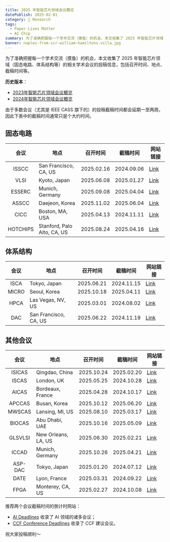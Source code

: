 ```yaml
---
title: 2025 年智能芯片领域会议概览
datePublish: 2025-02-01
category: 🌈 Research
tags:
  - Paper Lives Matter
  - AI Chip
summary: 为了准确把握每一个学术交流（摸鱼）的机会，本文收集了 2025 年智能芯片领域（固态电路、体系结构等）的相关学术会议的投稿信息，包括召开时间、地点、截稿时间等。
banner: naples-from-sir-william-hamiltons-villa.jpg
---
```


为了准确把握每一个学术交流（摸鱼）的机会，本文收集了 2025 年智能芯片领域（固态电路、体系结构等）的相关学术会议的投稿信息，包括召开时间、地点、截稿时间等。

**历史版本**：
- [2023年智能芯片领域会议概览](/post/asic-conf-ddl-2023)
- [2024年智能芯片领域会议概览](/post/asic-conf-ddl-2024)

由于多数会议（尤其是 IEEE CASS 旗下的）的投稿截稿时间都会延期一至两周，因此下表中的截稿时间通常只是个大约时间。

## 固态电路

| 会议        | 地点 | 召开时间 | 截稿时间 | 网站链接 |
|:-----------:|------|----------|----------|----------|
| ISSCC    | San Francisco, CA, US       | 2025.02.16 | 2024.09.06 | [Link](https://www.isscc.org) |
| VLSI     | Kyoto, Japan                | 2025.06.08 | 2025.01.27 | [Link](https://www.vlsisymposium.org) |
| ESSERC   | Munich, Germany             | 2025.09.08 | 2025.04.04 | [Link](https://www.esserc2025.org) |
| ASSCC    | Daejeon, Korea              | 2025.11.02 | 2025.06.04 | [Link](https://a-sscc2025.org) |
| CICC     | Boston, MA, USA             | 2025.04.13 | 2024.11.11 | [Link](https://www.ieee-cicc.org) |
| HOTCHIPS | Stanford, Palo Alto, CA, US | 2025.08.24 | 2025.04.16 | [Link](https://hotchips.org) |

## 体系结构

| 会议     | 地点 | 召开时间 | 截稿时间 | 网站链接 |
|:--------:|------|----------|----------|----------|
| ISCA     | Tokyo, Japan          | 2025.06.21 | 2024.11.15 | [Link](https://iscaconf.org/isca2025) |
| MICRO    | Seoul, Korea          | 2025.10.18 | 2025.04.11 | [Link](https://microarch.org/micro58) |
| HPCA     | Las Vegas, NV, US     | 2025.03.01 | 2024.08.02 | [Link](https://hpca-conf.org/2025) |
| DAC      | San Francisco, CA, US | 2025.06.22 | 2024.11.19 | [Link](https://www.dac.com) |

## 其他会议

| 会议       | 地点 | 召开时间 | 截稿时间 | 网站链接 |
|:----------:|------|----------|----------|----------|
| ISICAS     | Qingdao, China      | 2025.10.24 | 2025.02.20 | [Link](https://2025.ieee-isicas.org) |
| ISCAS      | London, UK          | 2025.05.25 | 2024.10.28 | [Link](https://2025.ieee-iscas.org) |
| AICAS      | Bordeaux, France    | 2025.04.28 | 2024.10.17 | [Link](http://www.aicas2025.org) |
| APCCAS     | Busan, Korea        | 2025.10.12 | 2025.06.20 | [Link](http://apccas2025.org) |
| MWSCAS     | Lansing, MI, US     | 2025.08.10 | 2025.03.17 | [Link](https://www.mwscas2025.org) |
| BIOCAS     | Abu Dhabi, UAE      | 2025.10.16 | 2025.05.09 | [Link](http://2025.ieee-biocas.org) |
| GLSVLSI    | New Orleans, LA, US | 2025.06.30 | 2025.02.21 | [Link](https://www.glsvlsi.org) |
| ICCAD      | Munich, Germany     | 2025.10.26 | 2025.04.21 | [Link](https://iccad.com) |
| ASP-DAC    | Tokyo, Japan        | 2025.01.20 | 2024.07.12 | [Link](https://www.aspdac.com) |
| DATE       | Lyon, France        | 2025.03.31 | 2024.09.22 | [Link](https://www.date-conference.com) |
| FPGA       | Monterey, CA, US    | 2025.02.27 | 2024.10.08 | [Link](https://www.isfpga.org) |

推荐两个会议截稿时间的倒计时网站：
- [AI Deadlines](https://aideadlin.es) 收录了 AI 领域的诸多会议；
- [CCF Conference Deadlines](https://ccfddl.top/) 收录了 CCF 建议会议。

祝大家投稿顺利～

